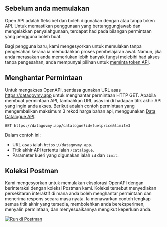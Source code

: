 ## Sebelum anda memulakan

Open API adalah fleksibel dan boleh digunakan dengan atau tanpa token API. Untuk memastikan penggunaan yang bertanggungjawab dan mengelakkan penyalahgunaan, terdapat had pada bilangan permintaan yang pengguna boleh buat.

Bagi pengguna baru, kami mengesyorkan untuk memulakan tanpa pengesahan kerana ia memudahkan proses pembelajaran awal.
Namun, jika anda merasakan anda memerlukan lebih banyak fungsi melebihi had akses tanpa pengesahan, anda mempunyai pilihan untuk [meminta token API](/overview/authentication).

## Menghantar Permintaan

Untuk mengakses OpenAPI, sentiasa gunakan URL asas https://datagovmy.app untuk menghantar permintaan HTTP GET. Apabila membuat permintaan API, tambahkan URL asas ini di hadapan titik akhir API yang ingin anda akses. Berikut adalah contoh permintaan yang mengembalikan maksimum 3 rekod harga bahan api, menggunakan [Data Catalogue API](/static-api/data-catalogue/overview):

```http
GET https://datagovmy.app/catalogue?id=fuelprice&limit=3
```

Dalam contoh ini:

- URL asas ialah `https://datagovmy.app`.
- Titik akhir API tertentu ialah `/catalogue`.
- Parameter kueri yang digunakan ialah `id` dan `limit`.

## Koleksi Postman

Kami mengesyorkan untuk memulakan eksplorasi OpenAPI dengan berinteraksi dengan koleksi Postman kami.
Koleksi tersebut menyediakan persekitaran interaktif di mana anda boleh menghantar permintaan dan menerima respons secara masa nyata.
Ia menawarkan contoh lengkap semua titik akhir yang tersedia, membolehkan anda bereksperimen, menyalin permintaan, dan menyesuaikannya mengikut keperluan anda.

[![Run di Postman](https://run.pstmn.io/button.svg)](https://app.getpostman.com/run-collection/27417094-46653022-3966-4fa7-b2fa-45130738d101?action=collection%2Ffork&source=rip_markdown&collection-url=entityId%3D27417094-46653022-3966-4fa7-b2fa-45130738d101%26entityType%3Dcollection%26workspaceId%3Df874513b-de9a-4370-8063-8a1a6bcf994d)
